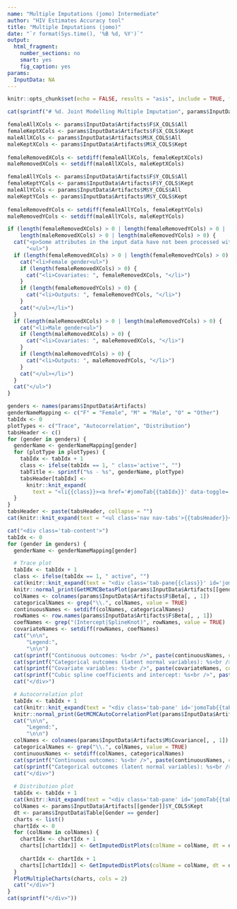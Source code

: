 ```yaml
---
name: "Multiple Imputations (jomo) Intermediate"
author: "HIV Estimates Accuracy tool"
title: "Multiple Imputations (jomo)"
date: "`r format(Sys.time(), '%B %d, %Y')`"
output:
  html_fragment:
    number_sections: no
    smart: yes
    fig_caption: yes
params:
  InputData: NA
---
```


```r
knitr::opts_chunk$set(echo = FALSE, results = "asis", include = TRUE, fig.height = 10, fig.width = 10, warning = FALSE, message = FALSE)
```

```r
cat(sprintf("# %d. Joint Modelling Multiple Imputation", params$InputData$RunIdx))
```

```r
femaleAllXCols <- params$InputData$Artifacts$F$X_COLS$All
femaleKeptXCols <- params$InputData$Artifacts$F$X_COLS$Kept
maleAllXCols <- params$InputData$Artifacts$M$X_COLS$All
maleKeptXCols <- params$InputData$Artifacts$M$X_COLS$Kept
 
femaleRemovedXCols <- setdiff(femaleAllXCols, femaleKeptXCols)
maleRemovedXCols <- setdiff(maleAllXCols, maleKeptXCols)

femaleAllYCols <- params$InputData$Artifacts$F$Y_COLS$All
femaleKeptYCols <- params$InputData$Artifacts$F$Y_COLS$Kept
maleAllYCols <- params$InputData$Artifacts$M$Y_COLS$All
maleKeptYCols <- params$InputData$Artifacts$M$Y_COLS$Kept
 
femaleRemovedYCols <- setdiff(femaleAllYCols, femaleKeptYCols)
maleRemovedYCols <- setdiff(maleAllYCols, maleKeptYCols)

if (length(femaleRemovedXCols) > 0 | length(femaleRemovedYCols) > 0 | 
    length(maleRemovedXCols) > 0 | length(maleRemovedYCols) > 0) {
  cat("<p>Some attributes in the input data have not been processed with this adjustment due to insufficient data:</p>",
      "<ul>")
  if (length(femaleRemovedXCols) > 0 | length(femaleRemovedYCols) > 0) {
    cat("<li>Female gender<ul>")
    if (length(femaleRemovedXCols) > 0) {
      cat("<li>Covariates: ", femaleRemovedXCols, "</li>")
    }
    if (length(femaleRemovedYCols) > 0) {
      cat("<li>Outputs: ", femaleRemovedYCols, "</li>")
    }
    cat("</ul></li>")
  }
  if (length(maleRemovedXCols) > 0 | length(maleRemovedYCols) > 0) {
    cat("<li>Male gender<ul>")
    if (length(maleRemovedXCols) > 0) {
      cat("<li>Covariates: ", maleRemovedXCols, "</li>")
    }
    if (length(maleRemovedYCols) > 0) {
      cat("<li>Outputs: ", maleRemovedYCols, "</li>")
    }
    cat("</ul></li>")
  }
  cat("</ul>")
}
```

<!--html_preserve-->
<div class="tabbable">
<!--/html_preserve-->
```r
genders <- names(params$InputData$Artifacts)
genderNameMapping <- c("F" = "Female", "M" = "Male", "O" = "Other")
tabIdx <- 0
plotTypes <- c("Trace", "Autocorrelation", "Distribution")
tabsHeader <- c()
for (gender in genders) {
  genderName <- genderNameMapping[gender]
  for (plotType in plotTypes) {
    tabIdx <- tabIdx + 1
    class <- ifelse(tabIdx == 1, " class='active'", "")
    tabTitle <- sprintf("%s - %s", genderName, plotType)
    tabsHeader[tabIdx] <- 
      knitr::knit_expand(
        text = "<li{{class}}><a href='#jomoTab{{tabIdx}}' data-toggle='tab' data-value='jomoVal{{tabIdx}}'>{{tabTitle}}</a></li>")
  }
}
tabsHeader <- paste(tabsHeader, collapse = "")
cat(knitr::knit_expand(text = "<ul class='nav nav-tabs'>{{tabsHeader}}</ul>"))

cat("<div class='tab-content'>")
tabIdx <- 0
for (gender in genders) {
  genderName <- genderNameMapping[gender]

  # Trace plot
  tabIdx <- tabIdx + 1
  class <- ifelse(tabIdx == 1, " active", "")
  cat(knitr::knit_expand(text = "<div class='tab-pane{{class}}' id='jomoTab{{tabIdx}}' data-value='jomoVal{{tabIdx}}'>"))
  knitr::normal_print(GetMCMCBetasPlot(params$InputData$Artifacts[[gender]]$Beta))
  colNames <- colnames(params$InputData$Artifacts$F$Beta[, , 1])
  categoricalNames <- grep("\\.", colNames, value = TRUE)
  continuousNames <- setdiff(colNames, categoricalNames)
  rowNames <- row.names(params$InputData$Artifacts$F$Beta[, , 1])
  coefNames <- grep("(Intercept|SplineKnot)", rowNames, value = TRUE)
  covariateNames <- setdiff(rowNames, coefNames)
  cat("\n\n",
      "Legend:", 
      "\n\n")
  cat(sprintf("Continuous outcomes: %s<br />", paste(continuousNames, collapse = ", ")))
  cat(sprintf("Categorical outcomes (latent normal variables): %s<br />", paste(categoricalNames, collapse = ", ")))
  cat(sprintf("Covariate variables: %s<br />", paste(covariateNames, collapse = ", ")))
  cat(sprintf("Cubic spline coefficients and intercept: %s<br />", paste(coefNames, collapse = ", ")))
  cat("</div>")

  # Autocorrelation plot
  tabIdx <- tabIdx + 1
  cat(knitr::knit_expand(text = "<div class='tab-pane' id='jomoTab{{tabIdx}}' data-value='jomoVal{{tabIdx}}'>"))
  knitr::normal_print(GetMCMCAutoCorrelationPlot(params$InputData$Artifacts[[gender]]$Covariance))
  cat("\n\n",
      "Legend:", 
      "\n\n")
  colNames <- colnames(params$InputData$Artifacts$M$Covariance[, , 1])
  categoricalNames <- grep("\\.", colNames, value = TRUE)
  continuousNames <- setdiff(colNames, categoricalNames)
  cat(sprintf("Continuous outcomes: %s<br />", paste(continuousNames, collapse = ", ")))
  cat(sprintf("Categorical outcomes (latent normal variables): %s<br />", paste(categoricalNames, collapse = ", ")))
  cat("</div>")
  
  # Distribution plot
  tabIdx <- tabIdx + 1
  cat(knitr::knit_expand(text = "<div class='tab-pane' id='jomoTab{{tabIdx}}' data-value='jomoVal{{tabIdx}}'>"))
  colNames <- params$InputData$Artifacts[[gender]]$Y_COLS$Kept
  dt <- params$InputData$Table[Gender == gender]
  charts <- list()
  chartIdx <- 0
  for (colName in colNames) {
    chartIdx <- chartIdx + 1
    charts[[chartIdx]] <- GetImputedDistPlots(colName = colName, dt = dt, missingOnly = TRUE)
    
    chartIdx <- chartIdx + 1
    charts[[chartIdx]] <- GetImputedDistPlots(colName = colName, dt = dt, missingOnly = FALSE)
  }
  PlotMultipleCharts(charts, cols = 2)
  cat("</div>")
}
cat(sprintf("</div>"))
```
<!--html_preserve-->
<div>
<!--/html_preserve-->



<!-- ## Diagnostic plots for Gender = \"Female\" -->

<!-- **Figure 1. Trace plot**<br /> -->
<!-- ```{r} -->
<!-- print(GetMCMCBetasPlot(params$InputData$Artifacts$F$Beta)) -->
<!-- ``` -->

<!-- Legend:<br /> -->
<!-- ```{r} -->
<!-- colNames <- colnames(params$InputData$Artifacts$F$Beta[, , 1]) -->
<!-- categoricalNames <- grep("\\.", colNames, value = TRUE) -->
<!-- continuousNames <- setdiff(colNames, categoricalNames) -->

<!-- rowNames <- row.names(params$InputData$Artifacts$F$Beta[, , 1]) -->
<!-- coefNames <- grep("(Intercept|SplineKnot)", rowNames, value = TRUE) -->
<!-- covariateNames <- setdiff(rowNames, coefNames) -->

<!-- cat(sprintf("Continuous outcomes: %s<br />", paste(continuousNames, collapse = ", "))) -->
<!-- cat(sprintf("Categorical outcomes (latent normal variables): %s<br />", paste(categoricalNames, collapse = ", "))) -->
<!-- cat(sprintf("Covariate variables: %s<br />", paste(covariateNames, collapse = ", "))) -->
<!-- cat(sprintf("Cubic spline coefficients and intercept: %s<br />", paste(coefNames, collapse = ", "))) -->
<!-- ``` -->

<!-- **Figure 2. Autocorrelation plot**<br /> -->
<!-- ```{r} -->
<!-- print(GetMCMCAutoCorrelationPlot(params$InputData$Artifacts$F$Covariance)) -->
<!-- ``` -->

<!-- Legend:<br /> -->
<!-- ```{r} -->
<!-- colNames <- colnames(params$InputData$Artifacts$F$Covariance[, , 1]) -->
<!-- categoricalNames <- grep("\\.", colNames, value = TRUE) -->
<!-- continuousNames <- setdiff(colNames, categoricalNames) -->

<!-- cat(sprintf("Continuous outcomes: %s<br />", paste(continuousNames, collapse = ", "))) -->
<!-- cat(sprintf("Categorical outcomes (latent normal variables): %s<br />", paste(categoricalNames, collapse = ", "))) -->
<!-- ``` -->

<!-- **Figure 3. Distributions of imputed values**<br /> -->
<!-- ```{r, fig.height = 3} -->
<!-- colNames <- params$InputData$Artifacts$F$Y_COLS$Kept -->
<!-- dtF <- params$InputData$Table[Gender == "F"] -->
<!-- for (colName in colNames) { -->
<!--   PlotMultipleCharts( -->
<!--     list( -->
<!--       GetImputedDistPlots(colName = colName, dt = dtF, missingOnly = TRUE), -->
<!--       GetImputedDistPlots(colName = colName, dt = dtF, missingOnly = FALSE) -->
<!--     ), -->
<!--     cols = 2 -->
<!--   ) -->
<!-- } -->
<!-- ``` -->

<!-- ## Diagnostic plots for Gender = \"Male\" -->

<!-- **Figure 4. Trace plot**<br /> -->
<!-- ```{r} -->
<!-- print(GetMCMCBetasPlot(params$InputData$Artifacts$M$Beta)) -->
<!-- ``` -->

<!-- Legend:<br /> -->
<!-- ```{r} -->
<!-- colNames <- colnames(params$InputData$Artifacts$M$Beta[, , 1]) -->
<!-- categoricalNames <- grep("\\.", colNames, value = TRUE) -->
<!-- continuousNames <- setdiff(colNames, categoricalNames) -->

<!-- rowNames <- row.names(params$InputData$Artifacts$M$Beta[, , 1]) -->
<!-- coefNames <- grep("(Intercept|SplineKnot)", rowNames, value = TRUE) -->
<!-- covariateNames <- setdiff(rowNames, coefNames) -->

<!-- cat(sprintf("Continuous outcomes: %s<br />", paste(continuousNames, collapse = ", "))) -->
<!-- cat(sprintf("Categorical outcomes (latent normal variables): %s<br />", paste(categoricalNames, collapse = ", "))) -->
<!-- cat(sprintf("Covariate variables: %s<br />", paste(covariateNames, collapse = ", "))) -->
<!-- cat(sprintf("Cubic spline coefficients and intercept: %s<br />", paste(coefNames, collapse = ", "))) -->
<!-- ``` -->

<!-- **Figure 5. Autocorrelation plot**<br /> -->
<!-- ```{r} -->
<!-- print(GetMCMCAutoCorrelationPlot(params$InputData$Artifacts$M$Covariance)) -->
<!-- ``` -->

<!-- Legend:<br /> -->
<!-- ```{r} -->
<!-- colNames <- colnames(params$InputData$Artifacts$M$Covariance[, , 1]) -->
<!-- categoricalNames <- grep("\\.", colNames, value = TRUE) -->
<!-- continuousNames <- setdiff(colNames, categoricalNames) -->

<!-- cat(sprintf("Continuous outcomes: %s<br />", paste(continuousNames, collapse = ", "))) -->
<!-- cat(sprintf("Categorical outcomes (latent normal variables): %s<br />", paste(categoricalNames, collapse = ", "))) -->
<!-- ``` -->

<!-- **Figure 6. Distributions of imputed values**<br /> -->
<!-- ```{r, fig.height = 3} -->
<!-- colNames <- params$InputData$Artifacts$M$Y_COLS$Kept -->
<!-- dtM <- params$InputData$Table[Gender == "M"] -->
<!-- for (colName in colNames) { -->
<!--   PlotMultipleCharts( -->
<!--     list( -->
<!--       GetImputedDistPlots(colName = colName, dt = dtM, missingOnly = TRUE), -->
<!--       GetImputedDistPlots(colName = colName, dt = dtM, missingOnly = FALSE) -->
<!--     ), -->
<!--     cols = 2 -->
<!--   ) -->
<!-- } -->
<!-- ``` -->
